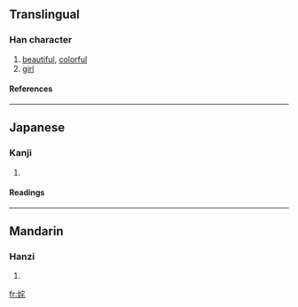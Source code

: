 {{see|奼}}

==Translingual==
===Han character===
{{Han char|rn=38|rad=女|as=06|sn=9|four=|canj=女十竹心 (VJHP)}}
# [[beautiful]], [[colorful]]
# [[girl]]
====References====
{{Han ref|kx=0261.140|dkj=06248|dj=0527.170|hdz=21048.040|uh=59F9|ud=23033}}
----
==Japanese==
===Kanji===
{{ja-kanji|grade=|rs=女06}}
# {{defn|Japanese}} 
====Readings====
{{ja-readings|on=[[た]] (ta), [[と]] (to), [[つ]] (tsu)|kun=[[ほこる]] (hokoru), [[おとめ]] (otome)}}
----
==Mandarin==
===Hanzi===
{{cmn-hanzi|tra=奼|pin=[[chà]] ([[cha4]])|wg=ch'a<sup>4</sup>}}
# {{defn|Mandarin}}

[[fr:姹]]